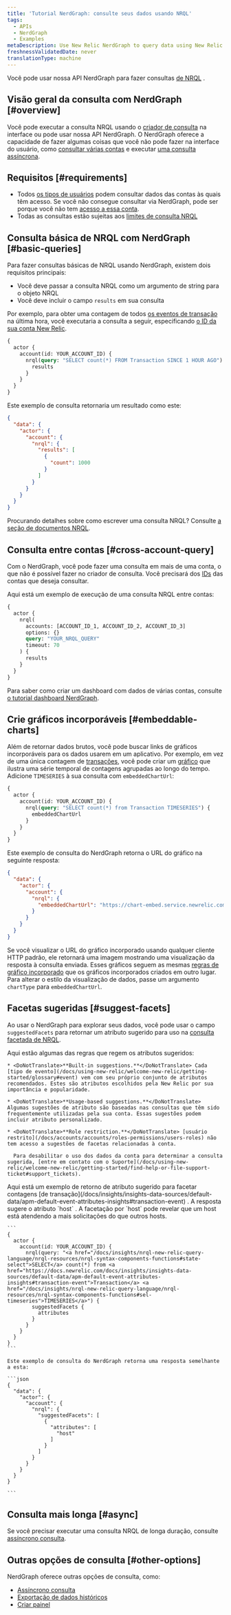 ```yaml
---
title: 'Tutorial NerdGraph: consulte seus dados usando NRQL'
tags:
  - APIs
  - NerdGraph
  - Examples
metaDescription: Use New Relic NerdGraph to query data using New Relic Query Language (NRQL).
freshnessValidatedDate: never
translationType: machine
---
```


Você pode usar nossa API NerdGraph para fazer consultas [de NRQL](/docs/insights/nrql-new-relic-query-language/using-nrql/introduction-nrql) .

## Visão geral da consulta com NerdGraph [#overview]

Você pode executar a consulta NRQL usando o [criador de consulta](/docs/query-your-data/explore-query-data/query-builder/introduction-query-builder) na interface ou pode usar nossa API NerdGraph. O NerdGraph oferece a capacidade de fazer algumas coisas que você não pode fazer na interface do usuário, como [consultar várias contas](#cross-account-query) e executar [uma consulta assíncrona](/docs/apis/nerdgraph/examples/async-queries-nrql-tutorial).

## Requisitos [#requirements]

* Todos [os tipos de usuários](/docs/accounts/accounts-billing/new-relic-one-user-management/user-type) podem consultar dados das contas às quais têm acesso. Se você não consegue consultar via NerdGraph, pode ser porque você não tem [acesso a essa conta](/docs/accounts/accounts-billing/new-relic-one-user-management/user-management-concepts/#understand-concepts).
* Todas as consultas estão sujeitas aos [limites de consulta NRQL](/docs/query-your-data/nrql-new-relic-query-language/get-started/rate-limits-nrql-queries)

## Consulta básica de NRQL com NerdGraph [#basic-queries]

Para fazer consultas básicas de NRQL usando NerdGraph, existem dois requisitos principais:

* Você deve passar a consulta NRQL como um argumento de string para o objeto NRQL
* Você deve incluir o campo `results` em sua consulta

Por exemplo, para obter uma contagem de todos [os eventos de transação](/docs/insights/insights-data-sources/default-data/apm-default-event-attributes-insights#transaction-event) na última hora, você executaria a consulta a seguir, especificando [o ID da sua conta New Relic](/docs/accounts/accounts-billing/account-structure/account-id).

```graphql
{
  actor {
    account(id: YOUR_ACCOUNT_ID) {
      nrql(query: "SELECT count(*) FROM Transaction SINCE 1 HOUR AGO") {
        results
      }
    }
  }
}
```

Este exemplo de consulta retornaria um resultado como este:

```json
{
  "data": {
    "actor": {
      "account": {
        "nrql": {
          "results": [
            {
              "count": 1000
            }
          ]
        }
      }
    }
  }
}
```

Procurando detalhes sobre como escrever uma consulta NRQL? Consulte [a seção de documentos NRQL](/docs/insights/nrql-new-relic-query-language/using-nrql/introduction-nrql).

## Consulta entre contas [#cross-account-query]

Com o NerdGraph, você pode fazer uma consulta em mais de uma conta, o que não é possível fazer no criador de consulta. Você precisará dos [IDs](/docs/accounts/accounts-billing/account-structure/account-id) das contas que deseja consultar.

Aqui está um exemplo de execução de uma consulta NRQL entre contas:

```graphql
{
  actor {
    nrql(
      accounts: [ACCOUNT_ID_1, ACCOUNT_ID_2, ACCOUNT_ID_3]
      options: {}
      query: "YOUR_NRQL_QUERY"
      timeout: 70
    ) {
      results
    }
  }
}
```

Para saber como criar um dashboard com dados de várias contas, consulte [o tutorial dashboard NerdGraph](/docs/apis/nerdgraph/examples/nerdgraph-dashboards#cross-account).

## Crie gráficos incorporáveis [#embeddable-charts]

Além de retornar dados brutos, você pode buscar links de gráficos incorporáveis para os dados usarem em um aplicativo. Por exemplo, em vez de uma única contagem de [transações](/docs/insights/insights-data-sources/default-data/apm-default-event-attributes-insights#transaction-event), você pode criar um [gráfico](/docs/insights/use-insights-ui/manage-dashboards/chart-types#widget-types) que ilustra uma série temporal de contagens agrupadas ao longo do tempo. Adicione `TIMESERIES` à sua consulta com `embeddedChartUrl`:

```graphql
{
  actor {
    account(id: YOUR_ACCOUNT_ID) {
      nrql(query: "SELECT count(*) from Transaction TIMESERIES") {
        embeddedChartUrl
      }
    }
  }
}
```

Este exemplo de consulta do NerdGraph retorna o URL do gráfico na seguinte resposta:

```json
{
  "data": {
    "actor": {
      "account": {
        "nrql": {
          "embeddedChartUrl": "https://chart-embed.service.newrelic.com/charts/EMBEDDABLE-CHART-ID"
        }
      }
    }
  }
}
```

Se você visualizar o URL do gráfico incorporado usando qualquer cliente HTTP padrão, ele retornará uma imagem mostrando uma visualização da resposta à consulta enviada. Esses gráficos seguem as mesmas [regras de gráfico incorporado](/docs/using-new-relic/user-interface-functions/share-your-data/embed-charts-external-webpages#rules) que os gráficos incorporados criados em outro lugar. Para alterar o estilo da visualização de dados, passe um argumento `chartType` para `embeddedChartUrl`.

## Facetas sugeridas [#suggest-facets]

Ao usar o NerdGraph para explorar seus dados, você pode usar o campo `suggestedFacets` para retornar um atributo sugerido para uso na [consulta facetada de NRQL](/docs/insights/nrql-new-relic-query-language/nrql-resources/nrql-syntax-components-functions#sel-facet).

<CollapserGroup>
  <Collapser
    id="suggested-facet-rules"
    title="Regras que regem as facetas sugeridas"
  >
    Aqui estão algumas das regras que regem os atributos sugeridos:

    * <DoNotTranslate>**Built-in suggestions.**</DoNotTranslate> Cada [tipo de evento](/docs/using-new-relic/welcome-new-relic/getting-started/glossary#event) vem com seu próprio conjunto de atributos recomendados. Estes são atributos escolhidos pela New Relic por sua importância e popularidade.

    * <DoNotTranslate>**Usage-based suggestions.**</DoNotTranslate> Algumas sugestões de atributo são baseadas nas consultas que têm sido frequentemente utilizadas pela sua conta. Essas sugestões podem incluir atributo personalizado.

    * <DoNotTranslate>**Role restriction.**</DoNotTranslate> [usuário restrito](/docs/accounts/accounts/roles-permissions/users-roles) não tem acesso a sugestões de facetas relacionadas à conta.

      Para desabilitar o uso dos dados da conta para determinar a consulta sugerida, [entre em contato com o Suporte](/docs/using-new-relic/welcome-new-relic/getting-started/find-help-or-file-support-ticket#support_tickets).
  </Collapser>
</CollapserGroup>

<CollapserGroup>
  <Collapser
    id="example-suggested-query"
    title="Exemplo de retorno de atributo sugerido"
  >
    Aqui está um exemplo de retorno de atributo sugerido para facetar contagens [de transação](/docs/insights/insights-data-sources/default-data/apm-default-event-attributes-insights#transaction-event) . A resposta sugere o atributo `host` . A facetação por `host` pode revelar que um host está atendendo a mais solicitações do que outros hosts.

    ```
    {
      actor {
        account(id: YOUR_ACCOUNT_ID) {
          nrql(query: "<a href="/docs/insights/nrql-new-relic-query-language/nrql-resources/nrql-syntax-components-functions#state-select">SELECT</a> count(*) from <a href="https://docs.newrelic.com/docs/insights/insights-data-sources/default-data/apm-default-event-attributes-insights#transaction-event">Transaction</a> <a href="/docs/insights/nrql-new-relic-query-language/nrql-resources/nrql-syntax-components-functions#sel-timeseries">TIMESERIES</a>") {
            suggestedFacets {
              attributes
            }
          }
        }
      }
    }
    ```

    Este exemplo de consulta do NerdGraph retorna uma resposta semelhante a esta:

    ```json
    {
      "data": {
        "actor": {
          "account": {
            "nrql": {
              "suggestedFacets": [
                {
                  "attributes": [
                    "host"
                  ]
                }
              ]
            }
          }
        }
      }
    }

    ```
  </Collapser>
</CollapserGroup>

## Consulta mais longa [#async]

Se você precisar executar uma consulta NRQL de longa duração, consulte [assíncrono consulta](/docs/apis/nerdgraph/examples/async-queries-nrql-tutorial).

## Outras opções de consulta [#other-options]

NerdGraph oferece outras opções de consulta, como:

* [Assíncrono consulta](/docs/apis/nerdgraph/examples/async-queries-nrql-tutorial)
* [Exportação de dados históricos](/docs/apis/nerdgraph/examples/nerdgraph-historical-data-export)
* [Criar painel](/docs/apis/nerdgraph/examples/create-widgets-dashboards-api)